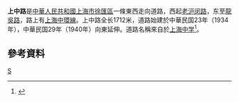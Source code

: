 '''上中路'''是[[中華人民共和國|中華人民共和國]][[上海市|上海市]][[徐匯區|徐匯區]]一條東西走向道路，西起[[老沪闵路|老沪闵路]]，东至[[龍吳路|龍吳路]]，路上有[[上海中環線|上海中環線]]。上中路全长1712米，道路始建於中華民国23年（1934年），中華民国29年（1940年）向東延伸。道路名稱來自於[[上海中学|上海中学]]<ref>{{cite news |title=第二节　人文景观类 |url=http://www.shtong.gov.cn/Newsite/node2/node2245/node70862/node70870/node70920/node70926/userobject1ai73724.html |publisher=上海市地方志辦公室 |accessdate=2021-02-11 |archive-date=2019-01-16 |archive-url=https://web.archive.org/web/20190116150105/http://www.shtong.gov.cn/newsite/node2/node2245/node70862/node70870/node70920/node70926/userobject1ai73724.html |dead-url=no }}</ref>。

== 參考資料 ==
{{Reflist|2}}

[[Category:上海道路|S]]